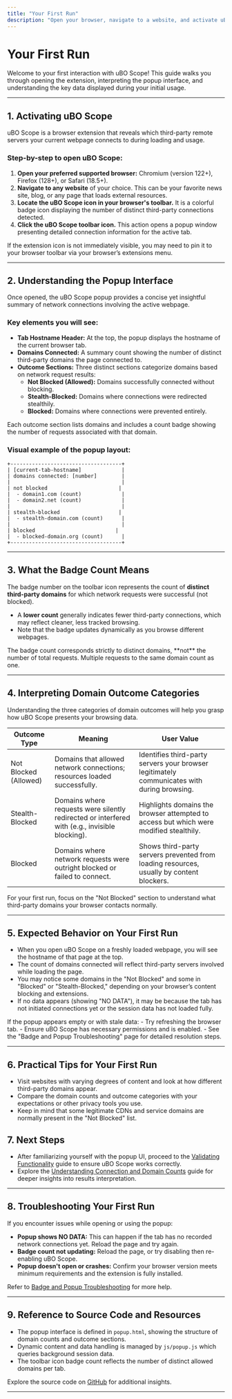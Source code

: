 ```yaml
---
title: "Your First Run"
description: "Open your browser, navigate to a website, and activate uBO Scope from the toolbar. Walk through what you should see on the popup: the count of third-party servers and domain details. This page demystifies your initial encounter and sets expectations for how the extension presents data."
---
```


# Your First Run

Welcome to your first interaction with uBO Scope! This guide walks you through opening the extension, interpreting the popup interface, and understanding the key data displayed during your initial usage.

---

## 1. Activating uBO Scope

uBO Scope is a browser extension that reveals which third-party remote servers your current webpage connects to during loading and usage.

### Step-by-step to open uBO Scope:

1. **Open your preferred supported browser:** Chromium (version 122+), Firefox (128+), or Safari (18.5+).
2. **Navigate to any website** of your choice. This can be your favorite news site, blog, or any page that loads external resources.
3. **Locate the uBO Scope icon in your browser's toolbar.** It is a colorful badge icon displaying the number of distinct third-party connections detected.
4. **Click the uBO Scope toolbar icon.** This action opens a popup window presenting detailed connection information for the active tab.

<Tip>
If the extension icon is not immediately visible, you may need to pin it to your browser toolbar via your browser’s extensions menu.
</Tip>

---

## 2. Understanding the Popup Interface

Once opened, the uBO Scope popup provides a concise yet insightful summary of network connections involving the active webpage.

### Key elements you will see:

- **Tab Hostname Header:** At the top, the popup displays the hostname of the current browser tab.
- **Domains Connected:** A summary count showing the number of distinct third-party domains the page connected to.
- **Outcome Sections:** Three distinct sections categorize domains based on network request results:
  - **Not Blocked (Allowed):** Domains successfully connected without blocking.
  - **Stealth-Blocked:** Domains where connections were redirected stealthily.
  - **Blocked:** Domains where connections were prevented entirely.

Each outcome section lists domains and includes a count badge showing the number of requests associated with that domain.

### Visual example of the popup layout:

```text
+------------------------------------+
| [current-tab-hostname]             |
| domains connected: [number]        |
|                                    |
| not blocked                       |
|  - domain1.com (count)             |
|  - domain2.net (count)             |
|                                    |
| stealth-blocked                   |
|  - stealth-domain.com (count)      |
|                                    |
| blocked                          |
|  - blocked-domain.org (count)      |
+------------------------------------+
```

---

## 3. What the Badge Count Means

The badge number on the toolbar icon represents the count of **distinct third-party domains** for which network requests were successful (not blocked). 

- A **lower count** generally indicates fewer third-party connections, which may reflect cleaner, less tracked browsing.
- Note that the badge updates dynamically as you browse different webpages.

<Note>
The badge count corresponds strictly to distinct domains, **not** the number of total requests. Multiple requests to the same domain count as one.
</Note>

---

## 4. Interpreting Domain Outcome Categories

Understanding the three categories of domain outcomes will help you grasp how uBO Scope presents your browsing data.

| Outcome Type      | Meaning                                                                                      | User Value                                                                                   |
|-------------------|----------------------------------------------------------------------------------------------|----------------------------------------------------------------------------------------------|
| Not Blocked (Allowed) | Domains that allowed network connections; resources loaded successfully.                  | Identifies third-party servers your browser legitimately communicates with during browsing. |
| Stealth-Blocked    | Domains where requests were silently redirected or interfered with (e.g., invisible blocking). | Highlights domains the browser attempted to access but which were modified stealthily.        |
| Blocked           | Domains where network requests were outright blocked or failed to connect.                  | Shows third-party servers prevented from loading resources, usually by content blockers.     |

<Tip>
For your first run, focus on the "Not Blocked" section to understand what third-party domains your browser contacts normally.
</Tip>

---

## 5. Expected Behavior on Your First Run

- When you open uBO Scope on a freshly loaded webpage, you will see the hostname of that page at the top.
- The count of domains connected will reflect third-party servers involved while loading the page.
- You may notice some domains in the "Not Blocked" and some in "Blocked" or "Stealth-Blocked," depending on your browser’s content blocking and extensions.
- If no data appears (showing "NO DATA"), it may be because the tab has not initiated connections yet or the session data has not loaded fully.

<Warning>
If the popup appears empty or with stale data:
- Try refreshing the browser tab.
- Ensure uBO Scope has necessary permissions and is enabled.
- See the "Badge and Popup Troubleshooting" page for detailed resolution steps.
</Warning>

---

## 6. Practical Tips for Your First Run

- Visit websites with varying degrees of content and look at how different third-party domains appear.
- Compare the domain counts and outcome categories with your expectations or other privacy tools you use.
- Keep in mind that some legitimate CDNs and service domains are normally present in the "Not Blocked" list.

## 7. Next Steps

- After familiarizing yourself with the popup UI, proceed to the [Validating Functionality](https://yourdocs.example.com/getting-started/first-use-and-validation/quick-validation) guide to ensure uBO Scope works correctly.
- Explore the [Understanding Connection and Domain Counts](https://yourdocs.example.com/guides/core-workflows/understanding-domain-counts) guide for deeper insights into results interpretation.

---

## 8. Troubleshooting Your First Run

If you encounter issues while opening or using the popup:

- **Popup shows NO DATA:** This can happen if the tab has no recorded network connections yet. Reload the page and try again.
- **Badge count not updating:** Reload the page, or try disabling then re-enabling uBO Scope.
- **Popup doesn't open or crashes:** Confirm your browser version meets minimum requirements and the extension is fully installed.

Refer to [Badge and Popup Troubleshooting](https://yourdocs.example.com/getting-started/troubleshooting/ui-troubleshooting) for more help.

---

## 9. Reference to Source Code and Resources

- The popup interface is defined in `popup.html`, showing the structure of domain counts and outcome sections.
- Dynamic content and data handling is managed by `js/popup.js` which queries background session data.
- The toolbar icon badge count reflects the number of distinct allowed domains per tab.

Explore the source code on [GitHub](https://github.com/gorhill/uBO-Scope/tree/main) for additional insights.

---